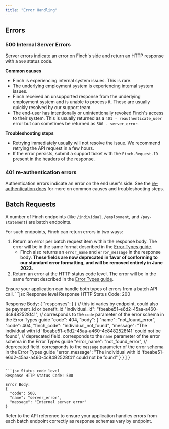 ```yaml
---
title: "Error Handling"
---
```


## Errors

### 500 Internal Server Errors

Server errors indicate an error on Finch's side and return an HTTP response with a `500` status code.

**Common causes**

- Finch is experiencing internal system issues. This is rare.
- The underlying employment system is experiencing internal system issues.
- Finch received an unsupported response from the underlying employment system and is unable to process it. These are usually quickly resolved by our support team.
- The end-user has intentionally or unintentionally revoked Finch's access to their system. This is usually returned as a `401 - reauthenticate_user` error but can sometimes be returned as `500 - server_error`.

**Troubleshooting steps**

- Retrying immediately usually will not resolve the issue. We recommend retrying the API request in a few hours.
- If the error persists, submit a support ticket with the `Finch-Request-ID` present in the headers of the response.

### 401 re-authentication errors

Authentication errors indicate an error on the end user's side. See the [re-authentication docs](../../Best-Practices/Re-authentication) for more on common causes and troubleshooting steps. 

## Batch Requests

A number of Finch endpoints (like `/individual`, `/employment`, and `/pay-statement`) are batch endpoints.

For such endpoints, Finch can return errors in two ways:
1. Return an error per batch request item within the response body. The error will be in the same format described in the [Error Types guide](./Error-Types).
    * Finch also returns an `error_name` and `error_message` in the response body. **These fields are now deprecated in favor of conforming to our standard error formatting, and will be removed entirely in June 2023.**
2. Return an error at the HTTP status code level. The error will be in the same format described in the [Error Types guide](./Error-Types).

<Info>
Ensure your application can handle both types of errors from a batch API call.
</Info>


<CodeBlock>
```jsx Response level
Response HTTP Status Code: 200

Response Body:
{
  "responses": [
    {
      // this id varies by endpoint, could also be payment_id or benefit_id
      "individual_id": "fbeabe51-e6d2-45aa-a460-4c8482528f41",
      // corresponds to the `code` parameter of the error schema in the Error Types guide
      "code": 404,
      "body": {
        "name": "not_found_error",
        "code": 404,
        "finch_code": "individual_not_found",
        "message": "The individual with id 'fbeabe51-e6d2-45aa-a460-4c8482528f41' could not be found",
        // deprecated field. corresponds to the `name` parameter of the error schema in the Error Types guide
        "error_name": "not_found_error",
        // deprecated field. corresponds to the `message` parameter of the error schema in the Error Types guide
        "error_message": "The individual with id 'fbeabe51-e6d2-45aa-a460-4c8482528f41' could not be found"
      }
    }
  ]
}
```

```jsx Status code level
Response HTTP Status Code: 500

Error Body:
{
  "code": 500,
  "name": "server_error",
  "message": "Internal server error"
}
```
</CodeBlock>

<Warning>
Refer to the API reference to ensure your application handles errors from each batch endpoint correctly as response schemas vary by endpoint.
</Warning>



